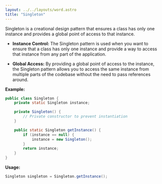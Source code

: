 ```yaml
---
layout: ../../layouts/word.astro
title: "Singleton"
---
```

Singleton is a creational design pattern that ensures a class has only one instance and provides a global point of access to that instance.

- **Instance Control:** The Singleton pattern is used when you want to ensure that a class has only one instance and provide a way to access that instance from any part of the application.

- **Global Access:** By providing a global point of access to the instance, the Singleton pattern allows you to access the same instance from multiple parts of the codebase without the need to pass references around.

**Example:**
```java
public class Singleton {
    private static Singleton instance;

    private Singleton() {
        // Private constructor to prevent instantiation
    }

    public static Singleton getInstance() {
        if (instance == null) {
            instance = new Singleton();
        }
        return instance;
    }
}
```

**Usage:**
```java
Singleton singleton = Singleton.getInstance();
```